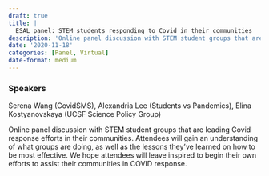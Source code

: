 ```yaml
---
draft: true 
title: |
  ESAL panel: STEM students responding to Covid in their communities
description: 'Online panel discussion with STEM student groups that are leading Covid response efforts in their communities.'
date: '2020-11-18'
categories: [Panel, Virtual]
date-format: medium 
---
```



### Speakers  
Serena Wang (CovidSMS), Alexandria Lee (Students vs Pandemics), Elina Kostyanovskaya (UCSF Science Policy Group)

Online panel discussion with STEM student groups that are leading Covid response efforts in their communities. Attendees will gain an understanding of what groups are doing, as well as the lessons they’ve learned on how to be most effective. We hope attendees will leave inspired to begin their own efforts to assist their communities in COVID response.


